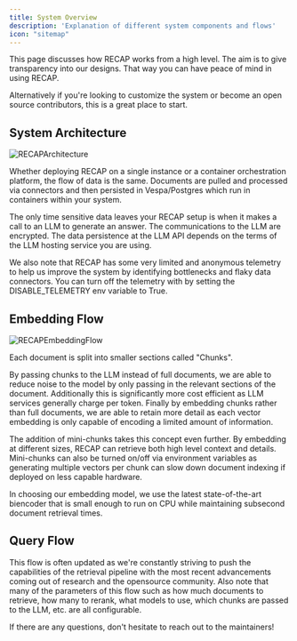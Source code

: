 ```yaml
---
title: System Overview
description: 'Explanation of different system components and flows'
icon: "sitemap"
---
```


This page discusses how RECAP works from a high level. The aim is to give transparency into our designs.
That way you can have peace of mind in using RECAP.

Alternatively if you're looking to customize the system or become an open source contributors, this is a great place
to start.

## System Architecture
![RECAPArchitecture](/images/system_overview/RECAPArchitecture.png)


Whether deploying RECAP on a single instance or a container orchestration platform, the flow of data is the same.
Documents are pulled and processed via connectors and then persisted in Vespa/Postgres which run in containers within
your system.

The only time sensitive data leaves your RECAP setup is when it makes a call to an LLM to generate an answer.
The communications to the LLM are encrypted. The data persistence at the LLM API depends on the terms of the
LLM hosting service you are using.

We also note that RECAP has some very limited and anonymous telemetry to help us improve the system by identifying
bottlenecks and flaky data connectors.
You can turn off the telemetry with by setting the DISABLE_TELEMETRY env variable to True.


## Embedding Flow

![RECAPEmbeddingFlow](/images/system_overview/RECAPEmbeddingFlow.png)


Each document is split into smaller sections called "Chunks".

By passing chunks to the LLM instead of full documents, we are able to reduce noise to the model by only passing in the
relevant sections of the document. Additionally this is significantly more cost efficient as LLM services generally
charge per token. Finally by embedding chunks rather than full documents, we are able to retain more detail as each
vector embedding is only capable of encoding a limited amount of information.

The addition of mini-chunks takes this concept even further. By embedding at different sizes, RECAP can retrieve both
high level context and details. Mini-chunks can also be turned on/off via environment variables as generating
multiple vectors per chunk can slow down document indexing if deployed on less capable hardware.

In choosing our embedding model, we use the latest state-of-the-art biencoder that is small enough to run on CPU
while maintaining subsecond document retrieval times.


## Query Flow


This flow is often updated as we're constantly striving to push the capabilities of the retrieval pipeline with the
most recent advancements coming out of research and the opensource community. Also note that many of the parameters of
this flow such as how much documents to retrieve, how many to rerank, what models to use, which chunks are passed to
the LLM, etc. are all configurable.

If there are any questions, don't hesitate to reach out to the maintainers!
